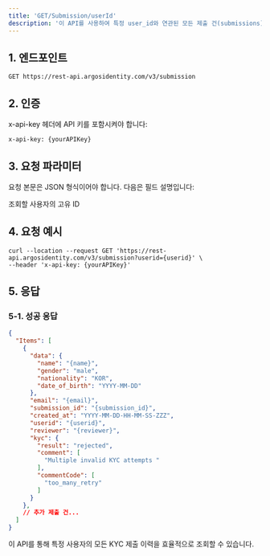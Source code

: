 ```yaml
---
title: 'GET/Submission/userId'
description: '이 API를 사용하여 특정 user_id와 연관된 모든 제출 건(submissions)을 조회할 수 있습니다. 동일한 userid로 제출된 모든 KYC 데이터가 반환됩니다.'
---
```


## 1. 엔드포인트

```text GET/Submission/submissionId
GET https://rest-api.argosidentity.com/v3/submission
```
## 2. 인증

x-api-key 헤더에 API 키를 포함시켜야 합니다:

```text x-api-key
x-api-key: {yourAPIKey}
```


## 3. 요청 파라미터
요청 본문은 JSON 형식이어야 합니다. 다음은 필드 설명입니다:

<ResponseField name="userid" type="string" required="true">
 조회할 사용자의 고유 ID
</ResponseField>


## 4. 요청 예시

```curl POST/Submission
curl --location --request GET 'https://rest-api.argosidentity.com/v3/submission?userid={userid}' \
--header 'x-api-key: {yourAPIKey}'
```

## 5. 응답

### 5-1. 성공 응답
```json result.json
{
  "Items": [
    {
      "data": {
        "name": "{name}",
        "gender": "male",
        "nationality": "KOR",
        "date_of_birth": "YYYY-MM-DD"
      },
      "email": "{email}",
      "submission_id": "{submission_id}",
      "created_at": "YYYY-MM-DD-HH-MM-SS-ZZZ",
      "userid": "{userid}",
      "reviewer": "{reviewer}",
      "kyc": {
        "result": "rejected",
        "comment": [
          "Multiple invalid KYC attempts "
        ],
        "commentCode": [
          "too_many_retry"
        ]
      }
    },
    // 추가 제출 건...
  ]
}

```
이 API를 통해 특정 사용자의 모든 KYC 제출 이력을 효율적으로 조회할 수 있습니다.